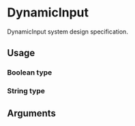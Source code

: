 
# DynamicInput

DynamicInput system design specification.

## Usage

### Boolean type

<Canvas>
  <Story name="boolean" id="components-dynamicinput--boolean" />
</Canvas>

### String type

<Canvas>
  <Story name="string" id="components-dynamicinput--string" />
</Canvas>

## Arguments

<ArgsTable of={DynamicInput} />

